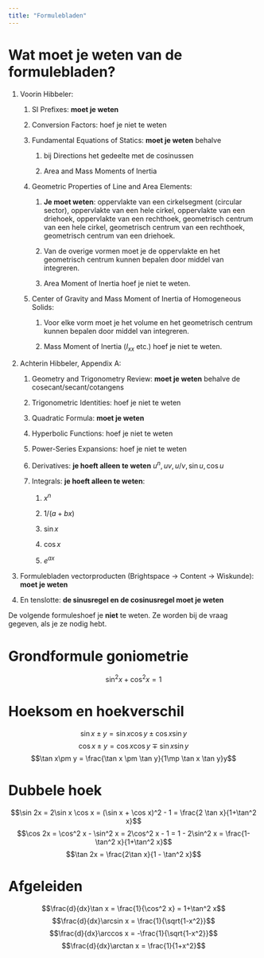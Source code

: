 ```yaml
---
title: "Formulebladen"
---
```


# Wat moet je weten van de formulebladen?

1.  Voorin Hibbeler:

    1.  SI Prefixes: **moet je weten**

    2.  Conversion Factors: hoef je niet te weten

    3.  Fundamental Equations of Statics: **moet je weten** behalve

        1.  bij Directions het gedeelte met de cosinussen

        2.  Area and Mass Moments of Inertia

    4.  Geometric Properties of Line and Area Elements:

        1.  **Je moet weten**: oppervlakte van een cirkelsegment
            (circular sector), oppervlakte van een hele cirkel,
            oppervlakte van een driehoek, oppervlakte van een rechthoek,
            geometrisch centrum van een hele cirkel, geometrisch centrum
            van een rechthoek, geometrisch centrum van een driehoek.

        2.  Van de overige vormen moet je de oppervlakte en het
            geometrisch centrum kunnen bepalen door middel van
            integreren.

        3.  Area Moment of Inertia hoef je niet te weten.

    5.  Center of Gravity and Mass Moment of Inertia of Homogeneous
        Solids:

        1.  Voor elke vorm moet je het volume en het geometrisch centrum
            kunnen bepalen door middel van integreren.

        2.  Mass Moment of Inertia ($I_{xx}$ etc.) hoef je niet te
            weten.

2.  Achterin Hibbeler, Appendix A:

    1.  Geometry and Trigonometry Review: **moet je weten** behalve de
        cosecant/secant/cotangens

    2.  Trigonometric Identities: hoef je niet te weten

    3.  Quadratic Formula: **moet je weten**

    4.  Hyperbolic Functions: hoef je niet te weten

    5.  Power-Series Expansions: hoef je niet te weten

    6.  Derivatives: **je hoeft alleen te weten**
        $u^n, uv, u/v, \sin u, \cos u$

    7.  Integrals: **je hoeft alleen te weten**:

        1.  $x^n$

        2.  $1/(a+bx)$

        3.  $\sin x$

        4.  $\cos x$

        5.  $e^{ax}$

3.  Formulebladen vectorproducten (Brightspace $\rightarrow$ Content
    $\rightarrow$ Wiskunde): **moet je weten**

4.  En tenslotte: **de sinusregel en de cosinusregel moet je weten**

De volgende formuleshoef je **niet** te weten. Ze worden
bij de vraag gegeven, als je ze nodig hebt.

# Grondformule goniometrie

$$\sin^2 x+\cos^2 x = 1$$

# Hoeksom en hoekverschil {#hoeksom-en-hoekverschil .unnumbered}

$$\sin x\pm y = \sin x \cos y \pm \cos x \sin y$$
$$\cos x\pm y = \cos x \cos y \mp \sin x \sin y$$
$$\tan x\pm y = \frac{\tan x \pm \tan y}{1\mp \tan x \tan y}y$$

# Dubbele hoek {#dubbele-hoek .unnumbered}

$$\sin 2x = 2\sin x \cos x =  (\sin x + \cos x)^2 - 1 = \frac{2 \tan x}{1+\tan^2 x}$$
$$\cos 2x =  \cos^2 x - \sin^2 x = 2\cos^2 x - 1 = 1 - 2\sin^2 x = \frac{1-\tan^2 x}{1+\tan^2 x}$$
$$\tan 2x = \frac{2\tan x}{1 - \tan^2 x}$$

# Afgeleiden {#afgeleiden .unnumbered}

$$\frac{d}{dx}\tan x = \frac{1}{\cos^2 x} = 1+\tan^2 x$$
$$\frac{d}{dx}\arcsin x = \frac{1}{\sqrt{1-x^2}}$$
$$\frac{d}{dx}\arccos x = -\frac{1}{\sqrt{1-x^2}}$$
$$\frac{d}{dx}\arctan x = \frac{1}{1+x^2}$$
